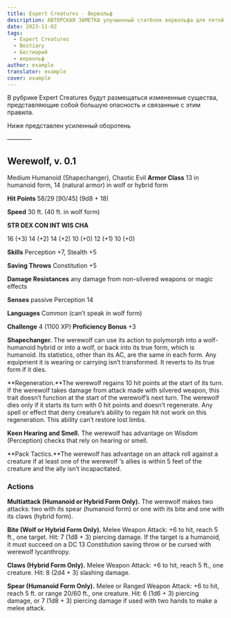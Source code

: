 ```yaml
---
title: Expert Creatures - Вервольф
description: АВТОРСКАЯ ЗАМЕТКА улучшенный статблок вервольфа для пятой редакции D&D
date: 2023-11-02 
tags:
  - Expert Creatures
  - Bestiary
  - Бестиарий
  - вервольф
author: example
translator: example
cover: example
---
```


В рубрике Expert Creatures будут размещаться измененные существа, представляющие собой большую опасность и связанные с этим правила.

Ниже представлен усиленный оборотень

————

## Werewolf, v. 0.1
Medium Humanoid (Shapechanger), Chaotic Evil
**Armor Class** 13 in humanoid form, 14 (natural armor) in wolf or hybrid form

**Hit Points** 58/29 [90/45] (9d8 + 18)

**Speed** 30 ft. (40 ft. in wolf form)

**STR DEX CON INT WIS CHA**

16 (+3) 14 (+2)  14 (+2) 10 (+0) 12 (+1) 10 (+0)

**Skills** Perception +7, Stealth +5

**Saving Throws** Constitution +5

**Damage Resistances** any damage from non-silvered weapons or magic effects

**Senses** passive Perception 14

**Languages** Common (can’t speak in wolf form)

**Challenge** 4 (1100 XP)  **Proficiency Bonus** +3

**Shapechanger.** The werewolf can use its action to polymorph into a wolf-humanoid hybrid or into a wolf, or back into its true form, which is humanoid. Its statistics, other than its AC, are the same in  each form. Any equipment it is wearing or carrying isn’t transformed. It reverts to its true form if it dies.

**Regeneration.**The werewolf regains 10 hit points at the start of its turn. If the werewolf takes damage from attack made with silvered weapon, this trait doesn’t function at the start of the werewolf’s next turn. The werewolf dies only if it starts its turn with 0 hit points and doesn’t regenerate. Any spell or effect that deny creature’s ability to regain hit not work on this regeneration. This ability can’t restore lost limbs.

**Keen Hearing and Smell.** The werewolf has advantage on Wisdom (Perception) checks that rely on hearing or smell.

**Pack Tactics.**The werewolf has advantage on an attack roll against a creature if at least one of the werewolf ‘s allies is within 5 feet of the creature and the ally isn’t incapacitated.

### Actions
**Multiattack (Humanoid or Hybrid Form Only).** The werewolf makes two attacks: two with its spear (humanoid form) or one with its bite and one with its claws (hybrid form).

**Bite (Wolf or Hybrid Form Only).** Melee Weapon Attack: +6 to hit, reach 5 ft., one target. Hit: 7 (1d8 + 3) piercing damage. If the target is a humanoid, it must succeed on a DC 13 Constitution saving throw or be cursed with werewolf lycanthropy.

**Claws (Hybrid Form Only).** Melee Weapon Attack: +6 to hit, reach 5 ft., one creature. Hit: 8 (2d4 + 3) slashing damage.

**Spear (Humanoid Form Only).** Melee or Ranged Weapon Attack: +6 to hit, reach 5 ft. or range 20/60 ft., one creature. Hit: 6 (1d6 + 3) piercing damage, or 7 (1d8 + 3) piercing damage if used with two hands to make a melee attack.